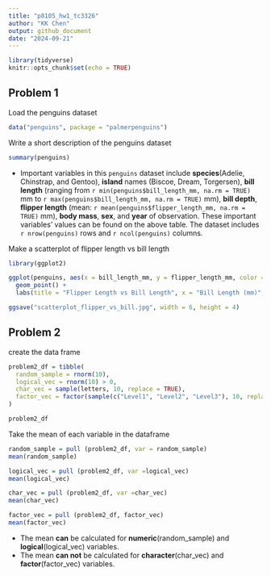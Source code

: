 ```yaml
---
title: "p8105_hw1_tc3326"
author: "KK Chen"
output: github_document 
date: "2024-09-21"
---
```


```r
library(tidyverse)
knitr::opts_chunk$set(echo = TRUE)
```

## Problem 1

Load the penguins dataset
```r
data("penguins", package = "palmerpenguins")
```

Write a short description of the penguins dataset
```r
summary(penguins)
```

* Important variables in this `penguins` dataset include **species**(Adelie, Chinstrap, and Gentoo), **island** names (Biscoe, Dream, Torgersen), **bill length** (ranging from `r min(penguins$bill_length_mm, na.rm = TRUE)` mm to `r max(penguins$bill_length_mm, na.rm = TRUE)` mm), **bill depth**, **flipper length** (mean: `r mean(penguins$flipper_length_mm, na.rm = TRUE)` mm), **body mass**, **sex**, and **year** of observation. These important variables' values can be found on the above table. The dataset includes `r nrow(penguins)` rows and `r ncol(penguins)` columns.

Make a scatterplot of flipper length vs bill length 

```r
library(ggplot2)

ggplot(penguins, aes(x = bill_length_mm, y = flipper_length_mm, color = species)) +
  geom_point() +
  labs(title = "Flipper Length vs Bill Length", x = "Bill Length (mm)", y = "Flipper Length (mm)")
```

```r
ggsave("scatterplot_flipper_vs_bill.jpg", width = 6, height = 4)
```

## Problem 2 

create the data frame
```r
problem2_df = tibble(
  random_sample = rnorm(10),                       
  logical_vec = rnorm(10) > 0,                   
  char_vec = sample(letters, 10, replace = TRUE),  
  factor_vec = factor(sample(c("Level1", "Level2", "Level3"), 10, replace = TRUE))
)

problem2_df
```

Take the mean of each variable in the dataframe
```r
random_sample = pull (problem2_df, var = random_sample)
mean(random_sample)

logical_vec = pull (problem2_df, var =logical_vec)
mean(logical_vec)

char_vec = pull (problem2_df, var =char_vec)
mean(char_vec)

factor_vec = pull (problem2_df, factor_vec)
mean(factor_vec)
```
* The mean **can** be calculated for **numeric**(random_sample) and **logical**(logical_vec) variables.
* The mean **can not** be calculated for **character**(char_vec) and **factor**(factor_vec) variables. 


















